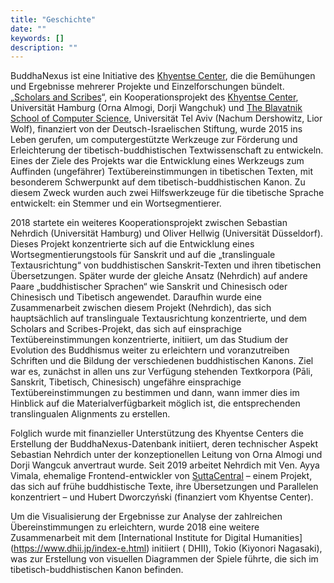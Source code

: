 ```yaml
---
title: "Geschichte"
date: ""
keywords: []
description: ""
---
```


BuddhaNexus ist eine Initiative des <a href="https://www.kc-tbts.uni-hamburg.de/" target="_blank" rel="noopener">Khyentse Center</a>, die die Bemühungen und Ergebnisse mehrerer Projekte und Einzelforschungen bündelt. „<a href="https://www.kc-tbts.uni-hamburg.de/research/projects.html" target="_blank" rel="noopener">Scholars and Scribes</a>“, ein Kooperationsprojekt des <a href="https://www.kc-tbts .uni-hamburg.de/" target="_blank" rel="noopener">Khyentse Center</a>, Universität Hamburg (Orna Almogi, Dorji Wangchuk) und <a href="https://en-exact-sciences.tau.ac.il/computer" target="_blank" rel="noopener">The Blavatnik School of Computer Science</a>, Universität Tel Aviv (Nachum Dershowitz, Lior Wolf), finanziert von der Deutsch-Israelischen Stiftung, wurde 2015 ins Leben gerufen, um computergestützte Werkzeuge zur Förderung und Erleichterung der tibetisch-buddhistischen Textwissenschaft zu entwickeln. Eines der Ziele des Projekts war die Entwicklung eines Werkzeugs zum Auffinden (ungefährer) Textübereinstimmungen in tibetischen Texten, mit besonderem Schwerpunkt auf dem tibetisch-buddhistischen Kanon. Zu diesem Zweck wurden auch zwei Hilfswerkzeuge für die tibetische Sprache entwickelt: ein Stemmer und ein Wortsegmentierer.

2018 startete ein weiteres Kooperationsprojekt zwischen Sebastian Nehrdich (Universität Hamburg) und Oliver Hellwig (Universität Düsseldorf). Dieses Projekt konzentrierte sich auf die Entwicklung eines Wortsegmentierungstools für Sanskrit und auf die „translinguale Textausrichtung“ von buddhistischen Sanskrit-Texten und ihren tibetischen Übersetzungen. Später wurde der gleiche Ansatz (Nehrdich) auf andere Paare „buddhistischer Sprachen“ wie Sanskrit und Chinesisch oder Chinesisch und Tibetisch angewendet. Daraufhin wurde eine Zusammenarbeit zwischen diesem Projekt (Nehrdich), das sich hauptsächlich auf translinguale Textausrichtung konzentrierte, und dem Scholars and Scribes-Projekt, das sich auf einsprachige Textübereinstimmungen konzentrierte, initiiert, um das Studium der Evolution des Buddhismus weiter zu erleichtern und voranzutreiben Schriften und die Bildung der verschiedenen buddhistischen Kanons. Ziel war es, zunächst in allen uns zur Verfügung stehenden Textkorpora (Pāli, Sanskrit, Tibetisch, Chinesisch) ungefähre einsprachige Textübereinstimmungen zu bestimmen und dann, wann immer dies im Hinblick auf die Materialverfügbarkeit möglich ist, die entsprechenden translingualen Alignments zu erstellen.

Folglich wurde mit finanzieller Unterstützung des Khyentse Centers die Erstellung der BuddhaNexus-Datenbank initiiert, deren technischer Aspekt Sebastian Nehrdich unter der konzeptionellen Leitung von Orna Almogi und Dorji Wangcuk anvertraut wurde. Seit 2019 arbeitet Nehrdich mit Ven. Ayya Vimala, ehemalige Frontend-entwickler von <a href="https://suttacentral.net/" target="_blank" rel="noopener">SuttaCentral</a> – einem Projekt, das sich auf frühe buddhistische Texte, ihre Übersetzungen und Parallelen konzentriert – und Hubert Dworczyński (finanziert vom Khyentse Center).

Um die Visualisierung der Ergebnisse zur Analyse der zahlreichen Übereinstimmungen zu erleichtern, wurde 2018 eine weitere Zusammenarbeit mit dem [International Institute for Digital Humanities] (https://www.dhii.jp/index-e.html) initiiert ( DHII), Tokio (Kiyonori Nagasaki), was zur Erstellung von visuellen Diagrammen der Spiele führte, die sich im tibetisch-buddhistischen Kanon befinden.
